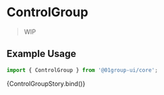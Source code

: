 
<Meta
  title="Components/Forms/ControlGroup"
  component={[ControlGroup]}
  argTypes={{}}
/>


# ControlGroup

> WIP

## Example Usage

```jsx
import { ControlGroup } from '@01group-ui/core';
```

<Canvas columns={2} withSource="close">
  <Story name="ControlGroup">{ControlGroupStory.bind()}</Story>
</Canvas>

<ArgsTable of={ControlGroup} />
